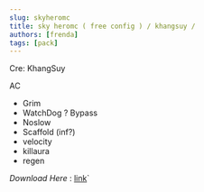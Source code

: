 ```yaml
---
slug: skyheromc
title: sky heromc ( free config ) / khangsuy /
authors: [frenda]
tags: [pack]
---
```


Cre: KhangSuy

AC 
- Grim
- WatchDog ?
Bypass
- Noslow
- Scaffold (inf?)
- velocity
- killaura
- regen

*Download Here* : [link](https://cdn.discordapp.com/attachments/1144086656396296192/1144086696586125342/khangcuclient_sky.json  )`